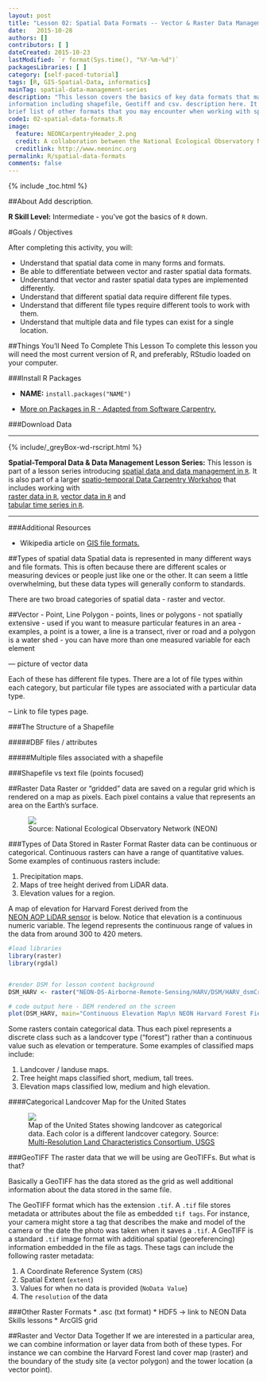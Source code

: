 ```yaml
---
layout: post
title: "Lesson 02: Spatial Data Formats -- Vector & Raster Data Management"
date:   2015-10-28
authors: []
contributors: [ ]
dateCreated: 2015-10-23
lastModified: `r format(Sys.time(), "%Y-%m-%d")`
packagesLibraries: [ ]
category: [self-paced-tutorial] 
tags: [R, GIS-Spatial-Data, informatics]
mainTag: spatial-data-management-series
description: "This lesson covers the basics of key data formats that may contain spatial 
information including shapefile, Geotiff and csv. description here. It also provides a 
brief list of other formats that you may encounter when working with spatial data."
code1: 02-spatial-data-formats.R
image:
  feature: NEONCarpentryHeader_2.png
  credit: A collaboration between the National Ecological Observatory Network (NEON) and Data Carpentry
  creditlink: http://www.neoninc.org
permalink: R/spatial-data-formats
comments: false
---
```


{% include _toc.html %}

##About
Add description.

**R Skill Level:** Intermediate - you've got the basics of `R` down.

<div id="objectives" markdown="1">

#Goals / Objectives

After completing this activity, you will:

* Understand that spatial data come in many forms and formats.
* Be able to differentiate between vector and raster spatial data formats.
* Understand that vector and raster spatial data types are implemented
differently. 
* Understand that different spatial data require different file types. 
* Understand that different file types require different tools to work with them.
* Understand that multiple data and file types can exist for a single location.


##Things You’ll Need To Complete This Lesson
To complete this lesson you will need the most current version of R, and 
preferably, RStudio loaded on your computer.

###Install R Packages

* **NAME:** `install.packages("NAME")`

* [More on Packages in R - Adapted from Software Carpentry.]({{site.baseurl}}R/Packages-In-R/)

###Download Data


****

{% include/_greyBox-wd-rscript.html %}

**Spatial-Temporal Data & Data Management Lesson Series:** This lesson is part
of a lesson series introducing
[spatial data and data management in `R` ]({{ site.baseurl }}tutorial/URL).
It is also part of a larger 
[spatio-temporal Data Carpentry Workshop ]({{ site.baseurl }}workshops/spatio-temporal-workshop)
that includes working with  
[raster data in `R` ]({{ site.baseurl }}tutorial/spatial-raster-series),
[vector data in `R` ]({{ site.baseurl }}tutorial/spatial-vector-series)
and  
[tabular time series in `R` ]({{ site.baseurl }}tutorial/tabular-time-series).

****

###Additional Resources

* Wikipedia article on 
<a href="https://en.wikipedia.org/wiki/GIS_file_formats" target="_blank">
GIS file formats.</a>

</div>

##Types of spatial data
Spatial data is represented in many different ways and file formats. This is 
often because there are different scales or measuring devices or people just
like one or the other. It can seem a little overwhelming, but these data types
will generally conform to standards.

There are two broad categories of spatial data - raster and vector.

##Vector - Point, Line Polygon
- points, lines or polygons
- not spatially extensive
- used if you want to measure particular features in an area
- examples, a point is a tower, a line is a transect, river or road and a polygon is a water shed
- you can have more than one measured variable for each element

--- picture of vector data

Each of these has different file types. There are a lot of file types within each category, but particular file types are associated with a particular data type.

-- Link to file types page.

###The Structure of a Shapefile

#####DBF files / attributes

#####Multiple files associated with a shapefile

###Shapefile vs text file (points focused)

##Raster Data
Raster or "gridded" data are saved on a regular grid which is rendered on a map
as pixels. Each pixel contains a value that represents an area on the Earth's 
surface.

<figure>
    <a href="{{site.baseurl}}/images/raster_timeseries/raster_concept.png">
    <img src="{{site.baseurl}}/images/raster_timeseries/raster_concept.png">
    </a>
    <figcaption> Source: National Ecological Observatory Network (NEON)
    </figcaption>
</figure>

###Types of Data Stored in Raster Format
Raster data can be continuous or categorical. Continuous rasters can have a 
range of quantitative values. Some examples of continuous rasters include:

1. Precipitation maps.
2. Maps of tree height derived from LiDAR data.
3. Elevation values for a region. 

A map of elevation for Harvard Forest derived from the  
<a href="http://www.neoninc.org/science-design/collection-methods/airborne-remote-sensing" target="_blank"> 
NEON AOP LiDAR sensor</a> 
is below. Notice that elevation is a continuous numeric variable. The legend
represents the continuous range of values in the data from around 300 to 420
meters.

```r
#load libraries
library(raster)
library(rgdal)


#render DSM for lesson content background
DSM_HARV <- raster("NEON-DS-Airborne-Remote-Sensing/HARV/DSM/HARV_dsmCrop.tif")

# code output here - DEM rendered on the screen
plot(DSM_HARV, main="Continuous Elevation Map\n NEON Harvard Forest Field Site")

```

Some rasters contain categorical data. Thus each pixel represents a discrete
class such as a landcover type ("forest") rather than a continuous value such as
elevation or temperature. Some examples of classified maps include:

1. Landcover / landuse maps.
2. Tree height maps classified short, medium, tall trees.
3. Elevation maps classified low, medium and high elevation.

####Categorical Landcover Map for the United States 
<figure>
    <a href="http://neondataskills.org/images/spatialData/NLCD06_conus_lg.gif ">
    <img src="http://neondataskills.org/images/spatialData/NLCD06_conus_lg.gif">
    </a>
    <figcaption> Map of the United States showing landcover as categorical data.
    Each color is a different landcover category.  Source: 
    <a href="http://www.mrlc.gov/nlcd06_data.php" target="_blank">
    Multi-Resolution Land Characteristics Consortium, USGS</a> 
    </figcaption>
</figure>

###GeoTIFF
The raster data that we will be using are GeoTIFFs. But what is that? 

Basically a GeoTIFF has the data stored as the grid as well additional
information about the data stored in the same file.

The GeoTIFF format which has the extension `.tif`. A `.tif` file stores metadata
or attributes about the file as embedded `tif tags`. For instance, your camera
might store a tag that describes the make and model of the camera or the date 
the photo was taken when it saves a `.tif`. A GeoTIFF is a standard `.tif` image
format with additional spatial (georeferencing) information embedded in the file
as tags. These tags can include the following raster metadata:

1. A Coordinate Reference System (`CRS`)
2. Spatial Extent (`extent`)
3. Values for when no data is provided (`NoData Value`)
4. The `resolution` of the data

###Other Raster Formats
* .asc (txt format)
* HDF5 -> link to NEON Data Skills lessons
* ArcGIS grid

##Raster and Vector Data Together
If we are interested in a particular area, we can combine information or
layer data from both of these types. For instance we can combine the Harvard
Forest land cover map (raster) and the boundary of the study site (a vector
polygon) and the tower location (a vector point).

